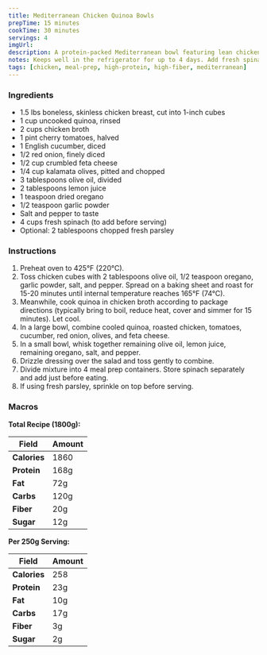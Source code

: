 ```yaml
---
title: Mediterranean Chicken Quinoa Bowls
prepTime: 15 minutes
cookTime: 30 minutes
servings: 4
imgUrl:
description: A protein-packed Mediterranean bowl featuring lean chicken breast, quinoa, and fresh vegetables with bright lemon herb flavors.
notes: Keeps well in the refrigerator for up to 4 days. Add fresh spinach just before eating.
tags: [chicken, meal-prep, high-protein, high-fiber, mediterranean]
---
```


### Ingredients

- 1.5 lbs boneless, skinless chicken breast, cut into 1-inch cubes
- 1 cup uncooked quinoa, rinsed
- 2 cups chicken broth
- 1 pint cherry tomatoes, halved
- 1 English cucumber, diced
- 1/2 red onion, finely diced
- 1/2 cup crumbled feta cheese
- 1/4 cup kalamata olives, pitted and chopped
- 3 tablespoons olive oil, divided
- 2 tablespoons lemon juice
- 1 teaspoon dried oregano
- 1/2 teaspoon garlic powder
- Salt and pepper to taste
- 4 cups fresh spinach (to add before serving)
- Optional: 2 tablespoons chopped fresh parsley

### Instructions

1. Preheat oven to 425°F (220°C).
2. Toss chicken cubes with 2 tablespoons olive oil, 1/2 teaspoon oregano, garlic powder, salt, and pepper. Spread on a baking sheet and roast for 15-20 minutes until internal temperature reaches 165°F (74°C).
3. Meanwhile, cook quinoa in chicken broth according to package directions (typically bring to boil, reduce heat, cover and simmer for 15 minutes). Let cool.
4. In a large bowl, combine cooled quinoa, roasted chicken, tomatoes, cucumber, red onion, olives, and feta cheese.
5. In a small bowl, whisk together remaining olive oil, lemon juice, remaining oregano, salt, and pepper.
6. Drizzle dressing over the salad and toss gently to combine.
7. Divide mixture into 4 meal prep containers. Store spinach separately and add just before eating.
8. If using fresh parsley, sprinkle on top before serving.

### Macros

**Total Recipe (1800g):**

| Field        | Amount |
| ------------ | ------ |
| **Calories** | 1860   |
| **Protein**  | 168g   |
| **Fat**      | 72g    |
| **Carbs**    | 120g   |
| **Fiber**    | 20g    |
| **Sugar**    | 12g    |

**Per 250g Serving:**

| Field        | Amount |
| ------------ | ------ |
| **Calories** | 258    |
| **Protein**  | 23g    |
| **Fat**      | 10g    |
| **Carbs**    | 17g    |
| **Fiber**    | 3g     |
| **Sugar**    | 2g     |
